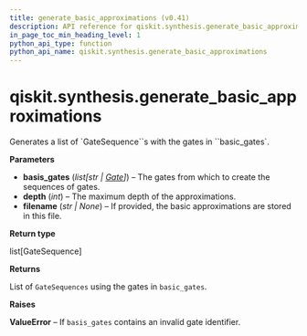 ```yaml
---
title: generate_basic_approximations (v0.41)
description: API reference for qiskit.synthesis.generate_basic_approximations in qiskit v0.41
in_page_toc_min_heading_level: 1
python_api_type: function
python_api_name: qiskit.synthesis.generate_basic_approximations
---
```


<span id="qiskit-synthesis-generate-basic-approximations" />

# qiskit.synthesis.generate\_basic\_approximations

<Function id="qiskit.synthesis.generate_basic_approximations" isDedicatedPage={true} github="https://github.com/qiskit/qiskit/tree/stable/0.23/qiskit/synthesis/discrete_basis/generate_basis_approximations.py" signature="generate_basic_approximations(basis_gates, depth, filename=None)">
  Generates a list of `GateSequence``s with the gates in ``basic_gates`.

  **Parameters**

  *   **basis\_gates** (*list\[str |* [*Gate*](qiskit.circuit.Gate "qiskit.circuit.Gate")*]*) – The gates from which to create the sequences of gates.
  *   **depth** (*int*) – The maximum depth of the approximations.
  *   **filename** (*str | None*) – If provided, the basic approximations are stored in this file.

  **Return type**

  list\[GateSequence]

  **Returns**

  List of `GateSequences` using the gates in `basic_gates`.

  **Raises**

  **ValueError** – If `basis_gates` contains an invalid gate identifier.
</Function>

